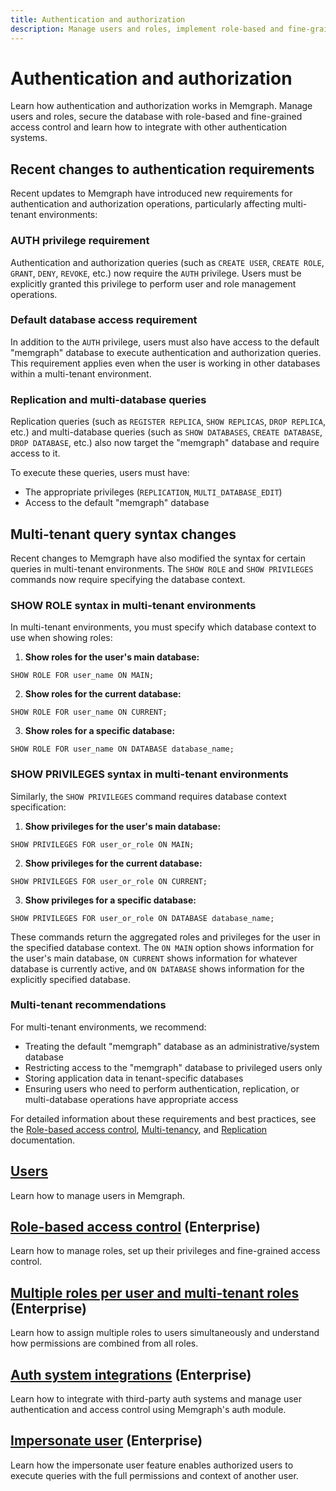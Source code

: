```yaml
---
title: Authentication and authorization
description: Manage users and roles, implement role-based and fine-grained access control and learn how to integrate with other authentication systems.
---
```


#  Authentication and authorization

Learn how authentication and authorization works in Memgraph. Manage users and
roles, secure the database with role-based and fine-grained access control and
learn how to integrate with other authentication systems.

## Recent changes to authentication requirements

Recent updates to Memgraph have introduced new requirements for authentication and authorization operations, particularly affecting multi-tenant environments:

### AUTH privilege requirement

Authentication and authorization queries (such as `CREATE USER`, `CREATE ROLE`, `GRANT`, `DENY`, `REVOKE`, etc.) now require the `AUTH` privilege. Users must be explicitly granted this privilege to perform user and role management operations.

### Default database access requirement

In addition to the `AUTH` privilege, users must also have access to the default "memgraph" database to execute authentication and authorization queries. This requirement applies even when the user is working in other databases within a multi-tenant environment.

### Replication and multi-database queries

Replication queries (such as `REGISTER REPLICA`, `SHOW REPLICAS`, `DROP REPLICA`, etc.) and multi-database queries (such as `SHOW DATABASES`, `CREATE DATABASE`, `DROP DATABASE`, etc.) also now target the "memgraph" database and require access to it.

To execute these queries, users must have:
- The appropriate privileges (`REPLICATION`, `MULTI_DATABASE_EDIT`)
- Access to the default "memgraph" database

## Multi-tenant query syntax changes

Recent changes to Memgraph have also modified the syntax for certain queries in multi-tenant environments. The `SHOW ROLE` and `SHOW PRIVILEGES` commands now require specifying the database context.

### SHOW ROLE syntax in multi-tenant environments

In multi-tenant environments, you must specify which database context to use when showing roles:

1. **Show roles for the user's main database:**
```cypher
SHOW ROLE FOR user_name ON MAIN;
```

2. **Show roles for the current database:**
```cypher
SHOW ROLE FOR user_name ON CURRENT;
```

3. **Show roles for a specific database:**
```cypher
SHOW ROLE FOR user_name ON DATABASE database_name;
```

### SHOW PRIVILEGES syntax in multi-tenant environments

Similarly, the `SHOW PRIVILEGES` command requires database context specification:

1. **Show privileges for the user's main database:**
```cypher
SHOW PRIVILEGES FOR user_or_role ON MAIN;
```

2. **Show privileges for the current database:**
```cypher
SHOW PRIVILEGES FOR user_or_role ON CURRENT;
```

3. **Show privileges for a specific database:**
```cypher
SHOW PRIVILEGES FOR user_or_role ON DATABASE database_name;
```

These commands return the aggregated roles and privileges for the user in the specified database context. The `ON MAIN` option shows information for the user's main database, `ON CURRENT` shows information for whatever database is currently active, and `ON DATABASE` shows information for the explicitly specified database.

### Multi-tenant recommendations

For multi-tenant environments, we recommend:
- Treating the default "memgraph" database as an administrative/system database
- Restricting access to the "memgraph" database to privileged users only
- Storing application data in tenant-specific databases
- Ensuring users who need to perform authentication, replication, or multi-database operations have appropriate access

For detailed information about these requirements and best practices, see the [Role-based access control](/database-management/authentication-and-authorization/role-based-access-control#authentication-and-authorization-requirements), [Multi-tenancy](/database-management/multi-tenancy#default-database-best-practices), and [Replication](/clustering/replication#replication-queries-and-the-memgraph-database) documentation.

## [Users](/database-management/authentication-and-authorization/users)

Learn how to manage users in Memgraph.

## [Role-based access control](/database-management/authentication-and-authorization/role-based-access-control) (Enterprise)

Learn how to manage roles, set up their privileges and fine-grained access control. 

## [Multiple roles per user and multi-tenant roles](/database-management/authentication-and-authorization/multiple-roles) (Enterprise)

Learn how to assign multiple roles to users simultaneously and understand how permissions are combined from all roles.

## [Auth system integrations](/database-management/authentication-and-authorization/auth-system-integrations) (Enterprise)

Learn how to integrate with third-party auth systems and manage user
authentication and access control using Memgraph's auth module. 

## [Impersonate user](/database-management/authentication-and-authorization/impersonate-user) (Enterprise)

Learn how the impersonate user feature enables authorized users to execute
queries with the full permissions and context of another user.